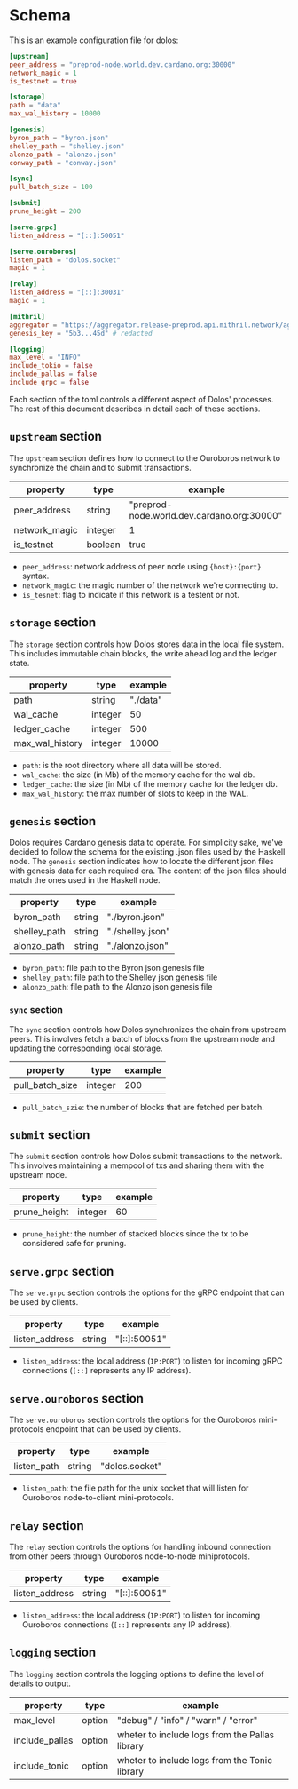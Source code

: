 # Schema

This is an example configuration file for dolos:

```toml
[upstream]
peer_address = "preprod-node.world.dev.cardano.org:30000"
network_magic = 1
is_testnet = true

[storage]
path = "data"
max_wal_history = 10000

[genesis]
byron_path = "byron.json"
shelley_path = "shelley.json"
alonzo_path = "alonzo.json"
conway_path = "conway.json"

[sync]
pull_batch_size = 100

[submit]
prune_height = 200

[serve.grpc]
listen_address = "[::]:50051"

[serve.ouroboros]
listen_path = "dolos.socket"
magic = 1

[relay]
listen_address = "[::]:30031"
magic = 1

[mithril]
aggregator = "https://aggregator.release-preprod.api.mithril.network/aggregator"
genesis_key = "5b3...45d" # redacted

[logging]
max_level = "INFO"
include_tokio = false
include_pallas = false
include_grpc = false
```

Each section of the toml controls a different aspect of Dolos' processes. The rest of this document describes in detail each of these sections.

## `upstream` section

The `upstream` section defines how to connect to the Ouroboros network to synchronize the chain and to submit transactions.

| property      | type    | example                                    |
| ------------- | ------- | ------------------------------------------ |
| peer_address  | string  | "preprod-node.world.dev.cardano.org:30000" |
| network_magic | integer | 1                                          |
| is_testnet    | boolean | true                                       |

- `peer_address`: network address of peer node using `{host}:{port}` syntax.
- `network_magic`: the magic number of the network we're connecting to.
- `is_tesnet`: flag to indicate if this network is a testent or not.

## `storage` section

The `storage` section controls how Dolos stores data in the local file system. This includes immutable chain blocks, the write ahead log and the ledger state.

| property        | type    | example  |
| --------------- | ------- | -------- |
| path            | string  | "./data" |
| wal_cache       | integer | 50       |
| ledger_cache    | integer | 500      |
| max_wal_history | integer | 10000    |

- `path`: is the root directory where all data will be stored.
- `wal_cache`: the size (in Mb) of the memory cache for the wal db.
- `ledger_cache`: the size (in Mb) of the memory cache for the ledger db.
- `max_wal_history`: the max number of slots to keep in the WAL.

## `genesis` section

Dolos requires Cardano genesis data to operate. For simplicity sake, we've decided to follow the schema for the existing .json files used by the Haskell node. The `genesis` section indicates how to locate the different json files with genesis data for each required era. The content of the json files should match the ones used in the Haskell node.

| property     | type   | example          |
| ------------ | ------ | ---------------- |
| byron_path   | string | "./byron.json"   |
| shelley_path | string | "./shelley.json" |
| alonzo_path  | string | "./alonzo.json"  |

- `byron_path`: file path to the Byron json genesis file
- `shelley_path`: file path to the Shelley json genesis file
- `alonzo_path`: file path to the Alonzo json genesis file


### `sync` section

The `sync` section controls how Dolos synchronizes the chain from upstream peers. This involves fetch a batch of blocks from the upstream node and updating the corresponding local storage.

| property        | type    | example |
| --------------- | ------- | ------- |
| pull_batch_size | integer | 200     |

- `pull_batch_szie`: the number of blocks that are fetched per batch.

## `submit` section

The `submit` section controls how Dolos submit transactions to the network. This involves maintaining a mempool of txs and sharing them with the upstream node.

| property     | type    | example |
| ------------ | ------- | ------- |
| prune_height | integer | 60      |

- `prune_height`: the number of stacked blocks since the tx to be considered safe for pruning.

## `serve.grpc` section

The `serve.grpc` section controls the options for the gRPC endpoint that can be used by clients.

| property       | type   | example      |
| -------------- | ------ | ------------ |
| listen_address | string | "[::]:50051" |

- `listen_address`: the local address (`IP:PORT`) to listen for incoming gRPC connections (`[::]` represents any IP address).

## `serve.ouroboros` section

The `serve.ouroboros` section controls the options for the Ouroboros mini-protocols endpoint that can be used by clients.

| property       | type   | example           |
| -------------- | ------ | ----------------- |
| listen_path | string | "dolos.socket" |

- `listen_path`: the file path for the unix socket that will listen for Ouroboros node-to-client mini-protocols.

## `relay` section

The `relay` section controls the options for handling inbound connection from other peers through Ouroboros node-to-node miniprotocols.

| property       | type   | example           |
| -------------- | ------ | ----------------- |
| listen_address | string | "[::]:50051"      |

- `listen_address`: the local address (`IP:PORT`) to listen for incoming Ouroboros connections (`[::]` represents any IP address).

## `logging` section

The `logging` section controls the logging options to define the level of details to output.

| property  | type   | example                                             |
| --------- | ------ | --------------------------------------------------- |
| max_level | option | "debug" / "info" / "warn" / "error"                 |
| include_pallas | option | wheter to include logs from the Pallas library |
| include_tonic | option | wheter to include logs from the Tonic library   |
